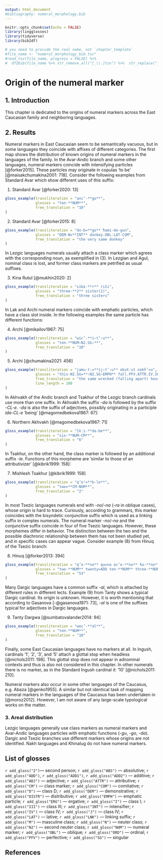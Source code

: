 ---
output: html_document
#bibliography: numeral_morphology.bib
---

```{r, include=FALSE}
knitr::opts_chunk$set(echo = FALSE)
library(lingglosses)
library(tidyverse)
library(bib2df)

# you need to provide the real name, not `chapter_template`
#file_name <- "numeral_morphology_bib.tsv"
#read_tsv(file_name, progress = FALSE) %>% 
#  df2bib(file_name %>% str_remove_all("[_\\.]tsv") %>%  str_replace("_bib$", "\\.bib"))
```

# Origin of the numeral marker

## 1. Introduction

This chapter is dedicated to the origins of numeral markers across the East Caucasian family and neighboring languages.

## 2. Results

Numeral markers in East Caucasian seem to be semantically vacuous, but in some languages they coincide with affixes of different categories. The first map shows the distribution of known origins of numeral markers in the languages of the family. In the Avar-Andic branch and some other languages, numeral markers coincide with intensifying particles [@forker2015]. These particles may originate in copulas ‘to be’ [@maisakchumakina2001: 718]. Consider the following examples from Standard Avar which show different uses of this suffix:

(@) Standard Avar [@forker2020: 13]
```{r, echo=FALSE}
gloss_example(transliteration = "anc’-**go**",
              glosses = "ten-**NUM**",
              free_translation = "10"
)
```

(@) Standard Avar [@forker2015: 8]
```{r, echo=FALSE}
gloss_example(transliteration = "do-b=**go** ħami-de-gun",
              glosses = "DEM-N=**INT** donkey.OBL-LAT-COM",
              free_translation = "the very same donkey"
)
```

In Lezgic languages numerals usually attach a class marker which agrees with the corresponding noun, as exemplified in (@rutul_three_sisters). In Lezgian and Agul, nominal class is lost, and former class markers are petrified as usual suffixes.

(@rutul_three_sisters) Kina Rutul [@mukhin2020: 2]
```{r, echo=FALSE}
gloss_example(transliteration = "xibɨ-**r** riši",
              glosses = "three-**2** sister(2)",
              free_translation = "three sisters"
)
```

In Lak and Archi numeral markers coincide with emphatic particles, which have a class slot inside. In the following examples the same particle has different functions:

(@) Archi [@mikailov1967: 75]
```{r, echo=FALSE}
gloss_example(transliteration = "wic’-**i‹t’›u**",
              glosses = "ten-**NUM‹N2.SG›**",
              free_translation = "10"
)
```

(@) Archi [@chumakina2021: 456]
```{r, echo=FALSE}
gloss_example(transliteration = "jamu-tː=**ij‹t’›u** ekutːut nokɬ’=u",
              glosses = "this-N2.SG=**‹N2.SG›EMPH** fall.PFV.ATTR.IV.SG house=and",
              free_translation = "the same wrecked (falling apart) house",
              line_length = 100
)
```

In Akhvakh of the Andic branch and Tsakhur of the Lezgic branch cardinals use more than one suffix. In Akhvakh the suffix -*da* is followed by the suffix -*CL-e*. -*da* is also the suffix of adjectives, possibly originating in a participle *ida-CL-e* ‘being’ [@magomedbekova1967: 67]:

(@) Northern Akhvakh [@magomedbekova1967: 71]
```{r, echo=FALSE}
gloss_example(transliteration = "ĩƛːi-**da-be**",
              glosses = "six-**NUM-CM**",
              free_translation = "6"
)
```


In Tsakhur, on the other hand, the class marker is followed by an additional suffix -*le*. Functions of this morpheme are ‘similar to those of an attributivizer’ [@kibrik1999: 158]:

(@) Mishlesh Tsakhur [@kibrik1999: 158]
```{r, echo=FALSE}
gloss_example(transliteration = "q’oˤ=**b-le**",
              glosses = "two=**CM-NUM**",
              free_translation = "2"
)
```

In most Tsezic languages numerals end with -*no*/-*na* (-*ra* in oblique cases), whose origin is hard to trace. Curiously, according to grammars, this marker coincides with the bisyndetic conjunctive suffix which is used as a linking suffix in complex numerals. The numeral marker -*no*/-*na* and the conjunctive suffix coincide in four of five Tsezic languages. However, these morphemes differ in behavior. The distinction between the two and the possible diachronic relationship between them has not been studied yet, and in specific cases can appear vague. Consider example (@hinuq_53) from Hinuq of the Tsezic branch:

(@hinuq_53) Hinuq [@forker2013: 394]
```{r, echo=FALSE}
gloss_example(transliteration = "q’o-**no** qu=no oc’e-**no** ɬo-**no**",
              glosses = "two-**NUM** twenty=ADD ten-**NUM** three-**NUM**",
              free_translation = "53"
)
```

Many Dargic languages have a common suffix -*al*, which is attached by different rules in different lects. Example (@tanty_10) from Tanty shows a typical Dargic cardinal. Its origin is unknown. However, it is worth mentioning that according to Gasanova [-@gasanova1971: 73], -*al* is one of the suffixes typical for adjectives in Dargic languages.

(@tanty_10) Tanty Dargwa [@sumbatovalander2014: 94]
```{r, echo=FALSE}
gloss_example(transliteration = "wec’-**al**",
              glosses = "ten-**NUM**",
              free_translation = "10"
)
```

Finally, some East Caucasian languages have no markers at all. In Ingush, cardinals ‘1’, ‘2’, ‘3’, and ‘5’ attach a glottal stop when headless [@nichols2011: 198]. This glottal stop does not appear in adnominal contexts and thus is also not considered in this chapter. In other numerals there is no marker, as in the Standard Ingush cardinal *it:* ‘10’ [@nichols2011: 210].

Numeral markers also occur in some other languages of the Caucasus, e.g. Abaza [@genko1955]. A similar but not identical task of mapping numeral markers in the languages of the Caucasus has been undertaken in [@moroz2012]. However, I am not aware of any large-scale typological works on the matter.

### 3. Areal distribution
Lezgic languages generally use class markers as numeral markers and Avar-Andic languages particles with emphatic functions (-*gu*, -*go*, -*da*). Dargic and Tsezic branches use different markers whose origins are not identified. Nakh languages and Khinalug do not have numeral markers.

## List of glosses
`r add_gloss("2")`— second person; `r add_gloss("ABS")` — absolutive; `r add_gloss("ADD")`, `r add_gloss("ADD1")`, `r add_gloss("ADD2")` — additive; `r add_gloss("ADJ")` — adjective; `r add_gloss("ATTR")` — attributive; `r add_gloss("CM")` — class marker; `r add_gloss("COM")` — comitative; `r add_gloss("D")` — class D; `r add_gloss("DEM")` — demonstrative; `r add_gloss("DISTR")` — distributive; `r add_gloss("EMPH")` — emphatic particle; `r add_gloss("ERG")` — ergative; `r add_gloss("I")` — class I; `r add_gloss("III")` — class III; `r add_gloss("INT")` — intensifier; `r add_gloss("IV")` — class IV; `r add_gloss("J")` — class IV; `r add_gloss("LAT")` — lative; `r add_gloss("LNK")` — linking suffix; `r add_gloss("M")` — masculine class; `r add_gloss("N")` — neuter class; `r add_gloss("N2")` — second neuter class; `r add_gloss("NUM")` — numeral marker; `r add_gloss("OBL")` — oblique; `r add_gloss("ORD")` — ordinal; `r add_gloss("PFV")` — perfective; `r add_gloss("SG")` — singular

## References
